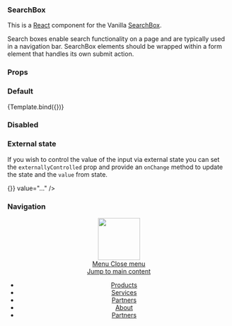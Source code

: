 

<Meta title="SearchBox" component={SearchBox} />


### SearchBox

This is a [React](https://reactjs.org/) component for the Vanilla [SearchBox](https://docs.vanillaframework.io/patterns/search-box/).

Search boxes enable search functionality on a page and are typically used in a navigation bar. SearchBox elements should be wrapped within a form element that handles its own submit action.

### Props

<ArgsTable of={SearchBox} />

### Default

<Canvas>
  <Story name="Default">{Template.bind({})}</Story>
</Canvas>

### Disabled

<Canvas>
  <Story name="Disabled">
    <SearchBox disabled />
  </Story>
</Canvas>

### External state

If you wish to control the value of the input via external state you can set
the `externallyControlled` prop and provide an `onChange` method to update the
state and the `value` from state.

<Canvas>
  <Story name="External state">
    <SearchBox externallyControlled onChange={() => {}} value="..." />
  </Story>
</Canvas>

### Navigation

<Canvas>
  <Story name="Navigation">
    <header id="navigation" className="p-navigation">
      <div className="p-navigation__row--full-width">
        <div className="p-navigation__banner">
          <div className="p-navigation__logo">
            <a className="p-navigation__link" href="#">
              <img
                className="p-navigation__image"
                src="https://assets.ubuntu.com/v1/5d6da5c4-logo-canonical-aubergine.svg"
                alt=""
                width="95"
              />
            </a>
          </div>
          <a
            href="#navigation"
            className="p-navigation__toggle--open"
            title="menu"
          >
            Menu
          </a>
          <a
            href="#navigation-closed"
            className="p-navigation__toggle--close"
            title="close menu"
          >
            Close menu
          </a>
        </div>
        <nav className="p-navigation__nav">
          <span className="u-off-screen">
            <a href="#main-content">Jump to main content</a>
          </span>
          <ul className="p-navigation__items" role="menu">
            <li className="p-navigation__item" role="menuitem">
              <a href="#" class="p-navigation__link">
                Products
              </a>
            </li>
            <li className="p-navigation__item" role="menuitem">
              <a href="#" class="p-navigation__link">
                Services
              </a>
            </li>
            <li className="p-navigation__item" role="menuitem">
              <a href="#" class="p-navigation__link">
                Partners
              </a>
            </li>
            <li className="p-navigation__item" role="menuitem">
              <a href="#" class="p-navigation__link">
                About
              </a>
            </li>
            <li className="p-navigation__item" role="menuitem">
              <a href="#" class="p-navigation__link">
                Partners
              </a>
            </li>
          </ul>
          <SearchBox />
        </nav>
      </div>
    </header>
  </Story>
</Canvas>
